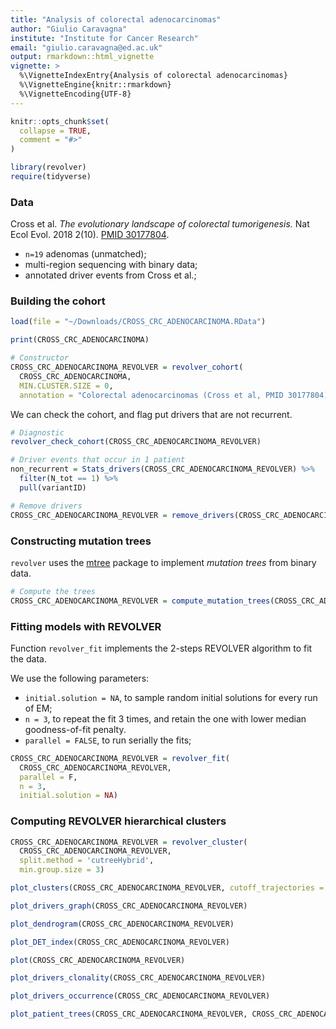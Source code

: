```yaml
---
title: "Analysis of colorectal adenocarcinomas"
author: "Giulio Caravagna"
institute: "Institute for Cancer Research"
email: "giulio.caravagna@ed.ac.uk"
output: rmarkdown::html_vignette
vignette: >
  %\VignetteIndexEntry{Analysis of colorectal adenocarcinomas}
  %\VignetteEngine{knitr::rmarkdown}
  %\VignetteEncoding{UTF-8}
---
```


```r
knitr::opts_chunk$set(
  collapse = TRUE,
  comment = "#>"
)
```

```r
library(revolver)
require(tidyverse)
```
### Data

Cross et al. *The evolutionary landscape of colorectal tumorigenesis.*
Nat Ecol Evol. 2018 2(10). [PMID 30177804](https://www.ncbi.nlm.nih.gov/pubmed/30177804).

* `n=19` adenomas (unmatched);
* multi-region sequencing with binary data;
* annotated driver events from Cross et al.;


### Building the cohort

```r
load(file = "~/Downloads/CROSS_CRC_ADENOCARCINOMA.RData")

print(CROSS_CRC_ADENOCARCINOMA)

# Constructor
CROSS_CRC_ADENOCARCINOMA_REVOLVER = revolver_cohort(
  CROSS_CRC_ADENOCARCINOMA, 
  MIN.CLUSTER.SIZE = 0, 
  annotation = "Colorectal adenocarcinomas (Cross et al, PMID 30177804)")
```

We can check the cohort, and flag put drivers that are not recurrent.

```r
# Diagnostic
revolver_check_cohort(CROSS_CRC_ADENOCARCINOMA_REVOLVER)

# Driver events that occur in 1 patient
non_recurrent = Stats_drivers(CROSS_CRC_ADENOCARCINOMA_REVOLVER) %>% 
  filter(N_tot == 1) %>% 
  pull(variantID)

# Remove drivers
CROSS_CRC_ADENOCARCINOMA_REVOLVER = remove_drivers(CROSS_CRC_ADENOCARCINOMA_REVOLVER, non_recurrent)

```

### Constructing mutation trees

`revolver` uses the [mtree](https://caravagn.github.io/ctree/) package to implement *mutation trees* from binary data.


```r
# Compute the trees
CROSS_CRC_ADENOCARCINOMA_REVOLVER = compute_mutation_trees(CROSS_CRC_ADENOCARCINOMA_REVOLVER)
```

### Fitting models with REVOLVER

Function `revolver_fit` implements the 2-steps REVOLVER algorithm to fit the data.

We use the following parameters:

* ``initial.solution = NA``, to sample random initial solutions for every run of EM;
* ``n = 3``, to repeat the fit 3 times, and retain the one with lower median goodness-of-fit penalty.
* ``parallel = FALSE``, to run serially the fits;


```r
CROSS_CRC_ADENOCARCINOMA_REVOLVER = revolver_fit(
  CROSS_CRC_ADENOCARCINOMA_REVOLVER, 
  parallel = F, 
  n = 3, 
  initial.solution = NA)
```

### Computing REVOLVER hierarchical clusters

```r
CROSS_CRC_ADENOCARCINOMA_REVOLVER = revolver_cluster(
  CROSS_CRC_ADENOCARCINOMA_REVOLVER, 
  split.method = 'cutreeHybrid',
  min.group.size = 3)
```

```r
plot_clusters(CROSS_CRC_ADENOCARCINOMA_REVOLVER, cutoff_trajectories = 1, cutoff_drivers = 0)
```

```r
plot_drivers_graph(CROSS_CRC_ADENOCARCINOMA_REVOLVER)
```

```r
plot_dendrogram(CROSS_CRC_ADENOCARCINOMA_REVOLVER)
```
```r
plot_DET_index(CROSS_CRC_ADENOCARCINOMA_REVOLVER)
```

```r
plot(CROSS_CRC_ADENOCARCINOMA_REVOLVER)
```

```r
plot_drivers_clonality(CROSS_CRC_ADENOCARCINOMA_REVOLVER)
```

```r
plot_drivers_occurrence(CROSS_CRC_ADENOCARCINOMA_REVOLVER)
```

```r
plot_patient_trees(CROSS_CRC_ADENOCARCINOMA_REVOLVER, CROSS_CRC_ADENOCARCINOMA_REVOLVER$patients[3])
```
<!-- and we can plot the outputs in a nice heatmap format with annotated features. In this case we want all features to be annotated, and thus we set `cutoff.features_annotation` to 1. -->


<!-- ```{r, eval= TRUE, message = FALSE, warning = FALSE, fig.height=8, fig.width=8} -->
<!-- revolver_plt_rclusters(fit,  -->
<!--                        cutoff.features_annotation = 1) -->
<!-- ``` -->


<!-- ## A One-step analysis -->

<!-- The breakdown of the above analysis is quite clear. So, we make available to the user a unique function ``revolver_analyzer`` that wraps all the above steps, and produce some further output not discussed in this notebook. The function carries out clustering also without the germline node, as we found that usefull in exploratory data analysis. -->

<!-- The function ``revolver_analyzer`` contains parameters that will be forwarded to the appropriate function calls. It should be evident at this point of the notebook what those parameters stand for. -->

<!-- ```{r, eval= FALSE} -->
<!-- revolver_analyzer( -->
<!--   cohort,  -->
<!--   type = 'binary', # type of data   -->
<!--   cohort.name = 'CRC-Cross', -->
<!--   folder.output = 'Drivers_all_standard_parameters',  -->
<!--   do.plots = TRUE, -->
<!--   options.trees = list( -->
<!--     sspace.cutoff = 10000,  -->
<!--     n.sampling = 5000,  -->
<!--     store.max = 200,  -->
<!--     overwrite = FALSE), -->
<!--   options.fit = list( -->
<!--     initial.solution = NA,  -->
<!--     transitive.orderings = FALSE,  -->
<!--     restarts = 10), -->
<!--   options.clustering.withGL = list( -->
<!--     transitive.closure = FALSE,  -->
<!--     min.group.size = 3,  -->
<!--     hc.method = 'ward',  -->
<!--     cutoff.features_annotation = 1,  -->
<!--     split.method = 'cutreeHybrid'), -->
<!--   options.clustering.withoutGL = list( -->
<!--     transitive.closure = FALSE,  -->
<!--     min.group.size = 3,  -->
<!--     hc.method = 'ward',  -->
<!--     cutoff.features_annotation = 1,  -->
<!--     split.method = 'cutreeDynamic') -->
<!-- ) -->
<!-- ``` -->

<!-- ## Assessing model confidence -->

<!-- The confidence of the models can be assessed with a resampling method that exploits the jackknife. The procedure is parallle, and performs ``N`` resampling steps where, at each iteration, it discards a randomly chosen subset of patients (e.g., some % of ``n``, the cohort size), and compute: -->

<!-- * the probability that two patients are clustered together; -->
<!-- * the probability that an edge is detected; -->
<!-- * the number of models that have an edge. -->

<!-- To compute these statistics the fit and clustering are re-computed for each resample; this should be done with  the same parameters used in the analysis of the full cohort. Here for example we show a computation with ``N = 50`` resamples and a leave out factor ``p=0.1`` (which means 2 patients per iteration). -->


<!-- ```{r, eval = TRUE} -->
<!-- fit =  revolver_jackknife(fit, resamples = 50, leave.out = 0.1) -->
<!-- ``` -->


<!-- Then, we can plot the jackknife statistics; we begin with the co-clustering probability (stability measure). -->
<!-- ```{r, eval = TRUE, fig.height=8, fig.width=8} -->
<!-- revolver_plt_jackknife_coclust(fit, cutoff.annotate.numbers = .6) -->
<!-- ``` -->

<!-- As well as the overall boxplot that gives us a visual information on the median stability -->
<!-- ```{r, eval = TRUE} -->
<!-- revolver_plt_jackknife_coclust_bplot(fit) -->
<!-- ``` -->

<!-- Then we look into the edges that constitute the evolutionary trajectories, and plot the edge-detection probability across resamples. -->
<!-- ```{r, eval = TRUE, fig.height=8, fig.width=8} -->
<!-- revolver_plt_jackknife_edge_prb(fit) -->
<!-- ``` -->

<!-- And we conclude with the average number of patients harbouring an edge -->

<!-- ```{r, eval = TRUE} -->
<!-- revolver_plt_jackknife_edge_counts(fit) -->
<!-- ``` -->
